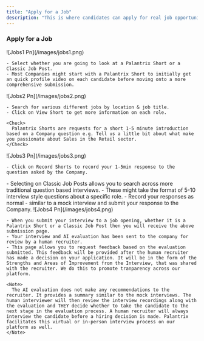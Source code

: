 ```yaml
---
title: "Apply for a Job"
description: "This is where candidates can apply for real job opportunities. Jobs are categorised into two sections: Palantrix Shorts - a 1-5 minute profile video introduction and a Classic Job Post - a more traditional 5-10 questions based interview."
---
```


### Apply for a Job

<Steps>
  <Step title="Select Job Type">
    ![Jobs1 Pn](/images/jobs1.png)

    - Select whether you are going to look at a Palantrix Short or a Classic Job Post.
    - Most Companies might start with a Palantrix Short to initially get an quick profile video on each candidate before moving onto a more comprehensive submission.
  </Step>
  <Step title="Search for Palantrix Shorts Jobs">
    ![Jobs2 Pn](/images/jobs2.png)

    - Search for various different jobs by location & job title.
    - Click on View Short to get more information on each role.

    <Check>
      Palantrix Shorts are requests for a short 1-5 minute introduction based on a Company question e.g. Tell us a little bit about what make you passionate about Sales in the Retail sector.
    </Check>
  </Step>
  <Step title="Record your Palantrix Short">
    ![Jobs3 Pn](/images/jobs3.png)

    - Click on Record Shorts to record your 1-5min response to the question asked by the Company.
  </Step>
  <Step title="Classic Job Posts ">
    - Selecting on Classic Job Posts allows you to search across more traditional question based interviews.
    - These might take the format of 5-10 interview style questions about a specific role.
    - Record your responses as normal - similar to a mock interview and submit your response to the Company.
  </Step>
  <Step title="Submission Page">
    ![Jobs4 Pn](/images/jobs4.png)

    - When you submit your interview to a job opening, whether it is a Palantrix Short or a Classic Job Post then you will receive the above submission page.
    - Your interview and AI evaluation has been sent to the company for review by a human recruiter.
    - This page allows you to request feedback based on the evaluation submitted. This feedback will be provided after the human recruiter has made a decision on your application. It will be in the form of the Strengths and Areas of Improvement from the Interview, that was shared with the recruiter. We do this to promote tranparency across our platform.

    <Note>
      The AI evaluation does not make any recommendations to the recruiter. It provides a summary similar to the mock interviews. The human interviewer will then review the interview recordings along with the evaluation and THEY decide whether to take the candidate to the next stage in the evaluation process. A human recruiter will always interview the candidate before a hiring decision is made. Palantrix facilitates this virtual or in-person interview process on our platform as well.
    </Note>
  </Step>
</Steps>